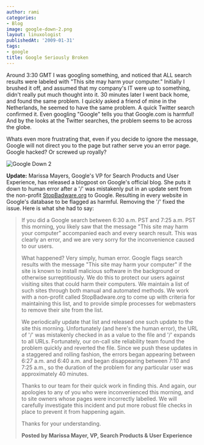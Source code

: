 ```yaml
---
author: rami
categories:
- Blog
image: google-down-2.png
layout: linuxologist
publishedAt: '2009-01-31'
tags:
- google
title: Google Seriously Broken
---
```


Around 3:30 GMT I was googling something, and noticed that ALL search results were labeled with "This site may harm your computer." Initially I brushed it off, and assumed that my company's IT were up to something, didn't really put much thought into it. 30 minutes later I went back home, and found the same problem. I quickly asked a friend of mine in the Netherlands, he seemed to have the same problem. A quick Twitter search confirmed it. Even googling "Google" tells you that Google.com is harmful! And by the looks at the Twitter searches, the problem seems to be across the globe.

Whats even more frustrating that, even if you decide to ignore the message, Google will not direct you to the page but rather serve you an error page. Google hacked? Or screwed up royally?


![Google Down 2](/assets/images/content/blog/google-down-2.png)


**Update:** Marissa Mayers, Google's VP for Search Products and User Experience, has released a blogpost on Google's official blog.  She puts it down to human error after a '/' was mistakenly put in an update sent from the non-profit [StopBadware.org](http://stopbadware.org/) to Google. Resulting in every website in Google's database to be flagged as harmful. Removing the '/' fixed the issue. Here is what she had to say:


> If you did a Google search between 6:30 a.m. PST and 7:25 a.m. PST this morning, you likely saw that the message "This site may harm your computer" accompanied each and every search result. This was clearly an error, and we are very sorry for the inconvenience caused to our users.
> 
> What happened? Very simply, human error. Google flags search results with the message "This site may harm your computer" if the site is known to install malicious software in the background or otherwise surreptitiously. We do this to protect our users against visiting sites that could harm their computers. We maintain a list of such sites through both manual and automated methods. We work with a non-profit called StopBadware.org to come up with criteria for maintaining this list, and to provide simple processes for webmasters to remove their site from the list.
> 
> We periodically update that list and released one such update to the site this morning. Unfortunately (and here's the human error), the URL of '/' was mistakenly checked in as a value to the file and '/' expands to all URLs. Fortunately, our on-call site reliability team found the problem quickly and reverted the file. Since we push these updates in a staggered and rolling fashion, the errors began appearing between 6:27 a.m. and 6:40 a.m. and began disappearing between 7:10 and 7:25 a.m., so the duration of the problem for any particular user was approximately 40 minutes.
> 
> Thanks to our team for their quick work in finding this. And again, our apologies to any of you who were inconvenienced this morning, and to site owners whose pages were incorrectly labelled. We will carefully investigate this incident and put more robust file checks in place to prevent it from happening again.
> 
> Thanks for your understanding.
> 
> **Posted by Marissa Mayer, VP, Search Products & User Experience**